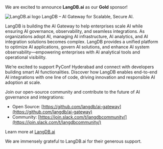 We are excited to announce **LangDB.ai** as our **Gold** sponsor!

<img
  src="/images/sponsors/langdb.png"
  alt="LangDB.ai logo"
  width="full"
  className="dark:bg-gray-100 p-4 rounded"
/>
LangDB – AI Gateway for Scalable, Secure AI.

LangDB is building the AI Gateway to help enterprises scale AI while ensuring AI governance, observability, and seamless integrations. As organizations adopt AI, managing AI infrastructure, AI analytics, and AI integration solutions becomes complex. LangDB provides a unified platform to optimize AI applications, govern AI solutions, and enhance AI system observability—empowering enterprises with AI analytical tools and operational visibility.

We’re excited to support PyConf Hyderabad and connect with developers building smart AI functionalities. Discover how LangDB enables end-to-end AI integrations with one line of code, driving innovation and responsible AI adoption at scale.

Join our open-source community and contribute to the future of AI governance and integrations:

- Open Source: [https://github.com/langdb/ai-gateway](https://github.com/langdb/ai-gateway)
- Community: [https://join.slack.com/t/langdbcommunity/](https://join.slack.com/t/langdbcommunity/)

Learn more at [LangDB.ai](https://langdb.ai/)

We are immensely grateful to LangDB.ai for their generous support.
